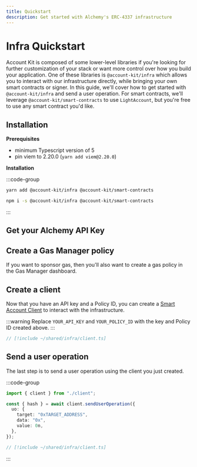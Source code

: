 ```yaml
---
title: Quickstart
description: Get started with Alchemy's ERC-4337 infrastructure
---
```



# Infra Quickstart

Account Kit is composed of some lower-level libraries if you're looking for further customization of your stack or want more control over how you build your application.
One of these libraries is `@account-kit/infra` which allows you to interact with our infrastructure directly, while bringing your own smart contracts or signer.
In this guide, we'll cover how to get started with `@account-kit/infra` and send a user operation. For smart contracts, we'll leverage `@account-kit/smart-contracts` to use `LightAccount`,
but you're free to use any smart contract you'd like.

## Installation

**Prerequisites**

- minimum Typescript version of 5
- pin viem to 2.20.0 (`yarn add viem@2.20.0`)

**Installation**

:::code-group

```bash [yarn]
yarn add @account-kit/infra @account-kit/smart-contracts
```

```bash [npm]
npm i -s @account-kit/infra @account-kit/smart-contracts
```

:::

## Get your Alchemy API Key

<GetApiKeySnippet />

## Create a Gas Manager policy

If you want to sponsor gas, then you'll also want to create a gas policy in the Gas Manager dashboard.

<CreateGasManagerPolicySnippet />

## Create a client

Now that you have an API key and a Policy ID, you can create a [Smart Account Client](/concepts/smart-account-client) to interact with the infrastructure.

:::warning
Replace `YOUR_API_KEY` and `YOUR_POLICY_ID` with the key and Policy ID created above.
:::

```ts twoslash
// [!include ~/shared/infra/client.ts]
```

## Send a user operation

The last step is to send a user operation using the client you just created.

:::code-group

```ts twoslash [example.ts]
import { client } from "./client";

const { hash } = await client.sendUserOperation({
  uo: {
    target: "0xTARGET_ADDRESS",
    data: "0x",
    value: 0n,
  },
});
```

```ts twoslash [client.ts] filename="client.ts"
// [!include ~/shared/infra/client.ts]
```

:::
